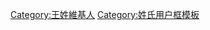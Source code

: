 {{Userbox
  |id=[[:Category:王姓維基人|<span lang="zh" style="font-family: 宋體; color: red;">王姓</span>]]
  |id-c=	#EEE71D
  |info=這個用戶姓'''[[王姓|王]]'''。
  |info-c=#F7F5C0
  |info-s=10
  |border-c=#EEE71D
}}
<includeonly>[[Category:王姓維基人]]</includeonly><noinclude>[[Category:姓氏用户框模板]]</noinclude>